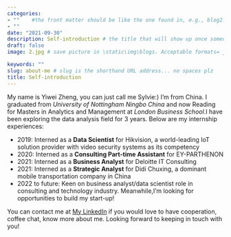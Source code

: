 ```yaml
---
categories:  
- ""    #the front matter should be like the one found in, e.g., blog2.md. It cannot be like the normal Rmd we used
- ""
date: "2021-09-30"
description: Self-introduction # the title that will show up once someone gets to this page
draft: false
image: 2.jpg # save picture in \static\img\blogs. Acceptable formats= jpg, jpeg, or png . Your iPhone pics wont work

keywords: ""
slug: about-me # slug is the shorthand URL address... no spaces plz
title: Self-introduction
---
```


My name is Yiwei Zheng, you can just call me Sylvie:)
I'm from China. I graduated from *University of Nottingham Ningbo China* and now Reading for Masters in Analytics and Management at *London Business School*.I have been exploring the data analysis field for 3 years. Below are my internship experiences:

- 2019: Interned as a **Data Scientist** for Hikvision, a world-leading IoT solution provider with video security systems as its competency
- 2020: Interned as a **Consulting Part-time Assistant** for EY-PARTHENON
- 2021: Interned as a **Business Analyst** for Deloitte IT Consulting
- 2021: Interned as a **Strategic Analyst** for Didi Chuxing, a dominant mobile transportation company in China
- 2022 to future: Keen on business analyst/data scientist role in consulting and technology industry. Meanwhile,I'm looking for opportunities to build my start-up!



You can contact me at [My LinkedIn](https://www.linkedin.com/in/yiwei-sylvie-zheng/) if you would love to have cooperation, coffee chat, know more about me. Looking forward to keeping in touch with you! 
